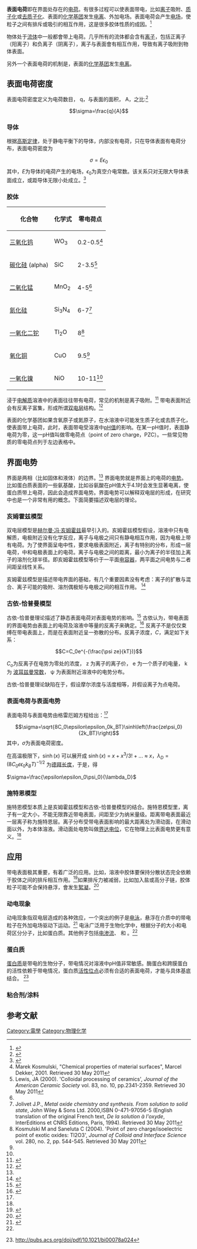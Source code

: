 '''表面电荷'''即在界面处存在的[[电荷|电荷]]。有很多过程可以使表面带电，比如[[离子|离子]]吸附、[[质子化|质子化]]或[[去质子化|去质子化]]、表面的[[官能团|化学基团]]发生[[电离|电离]]、外加电场。表面电荷会产生[[电场|电场]]，使粒子之间有排斥或吸引的相互作用，这是很多胶体性质的成因。<ref name=Butt>
{{cite book |title=Physics and chemistry of interfaces 
|last1=Hans-Jurgen |first1=Butt 
|last2=Graf |first2=Karlheinz 
|last3=Kappl |first3=Michael 
|year=2006 
|publisher=Wiley-VCH 
|location=Germany 
|isbn=978-3-527-40629-6 
|pages=45, 55, 56, 76–82}}</ref>

物体处于[[流体|流体]]中一般都會带上电荷。几乎所有的流体都会含有[[离子|离子]]，包括正离子（阳离子）和负离子（阴离子），离子与表面會有相互作用，导致有离子吸附到物体表面。

另外一个表面电荷的机制是，表面的[[官能团|化学基团]]发生[[电离|电离]]。

==表面电荷密度==
{{Main|电荷密度}}
表面电荷密度定义为电荷数目， q，与表面的面积， A，之比:<ref>
{{Citation
  | last = Weisstein
  }} 
</ref>
:<math>\sigma=\frac{q}{A}</math>
===导体===
根据[[高斯定律|高斯定律]]，处于静电平衡下的导体，内部没有电荷，只在导体表面有电荷分布，表面电荷密度为
:<math>\sigma=E\epsilon_0</math>
其中，<math>E</math>为导体的电荷产生的电场，<math>\epsilon_0</math>为真空介电常数。该关系只对无限大导体表面成立，或距导体无限小处成立。<ref>{{Cite web
  | last = Nave
  | first = Carl R.
  | title = Gaussian surfaces
  | publisher = Georgia State University
  | year = 2010
  | url = http://hyperphysics.phy-astr.gsu.edu/hbase/electric/gausur.html
  | accessdate = 27 April 2011
  | archive-date = 2021-04-29
  | archive-url = https://web.archive.org/web/20210429001216/http://hyperphysics.phy-astr.gsu.edu/hbase/electric/gausur.html
  | dead-url = no
  }}</ref>
===胶体===

{| class="wikitable sortable" style="float: right;"
|-
! 化合物 !! 化学式 !! 零电荷点
|-
| [[三氧化钨|三氧化钨]] || WO<sub>3</sub> || 0.2-0.5<ref name="Kosmulski">Marek Kosmulski, "Chemical properties of material surfaces", Marcel Dekker, 2001. Retrieved 30 May 2011</ref>
|-
| [[碳化硅|碳化硅]] (alpha) || SiC || 2-3.5<ref name="Lewis">Lewis, JA (2000). 'Colloidal processing of ceramics', ''Journal of the American Ceramic Society'' vol. 83, no. 10, pp.2341-2359. Retrieved 30 May 2011</ref>
|-
|[[二氧化锰|二氧化锰]] || MnO<sub>2</sub> || 4-5<ref name="Kosmulski"/> 
|-
|[[氮化硅|氮化硅]] || Si<sub>3</sub>N<sub>4</sub> || 6-7<ref name="Jolivet">Jolivet J.P., ''Metal oxide chemistry and synthesis. From solution to solid state'', John Wiley & Sons Ltd. 2000,ISBN 0-471-97056-5  (English translation of the original French text, ''De la solution à l'oxyde'', InterEditions et CNRS Editions, Paris, 1994). Retrieved 30 May 2011</ref>
|-
| [[一氧化二铊|一氧化二铊]] || Tl<sub>2</sub>O || 8<ref>Kosmulski M and Saneluta C (2004). 'Point of zero charge/isoelectric point of exotic oxides: Tl2O3', ''Journal of Colloid and Interface Science'' vol. 280, no. 2, pp. 544-545. Retrieved 30 May 2011</ref>
|-
| [[氧化铜|氧化铜]]|| CuO|| 9.5<ref name="Lewis"/> 
|-
|[[一氧化镍|一氧化镍]] || NiO || 10-11<ref name="Lewis"/>
|}
浸于[[电解质|电解质]]溶液中的表面往往带有电荷，常见的机制是离子吸附。<ref>{{Cite web
  | title = Origins of surface charge
  | publisher = Silver Colloids
  | year = 2010
  | url = http://www.silver-colloids.com/Tutorials/Intro/pcs13.html
  | accessdate = 27 April 2011
  | archive-date = 2019-10-28
  | archive-url = https://web.archive.org/web/20191028192538/http://www.silver-colloids.com/Tutorials/Intro/pcs13.html
  | dead-url = no
  }}</ref> 带电表面附近会有反离子富集，形成所谓[[双电层|双电层]]结构。<ref>{{Cite web
  | title = The electric double layer
  | publisher = Silver Colloids
  | year = 2010
  | url = http://www.silver-colloids.com/Tutorials/Intro/pcs17A.html
  | accessdate = 27 April 2011
  | archive-date = 2019-09-11
  | archive-url = https://web.archive.org/web/20190911111228/http://www.silver-colloids.com/Tutorials/Intro/pcs17A.html
  | dead-url = no
  }}</ref>

表面的化学基团如果含氧原子或氮原子，在水溶液中可能发生质子化或去质子化，使表面带上电荷，此时，表面带电受溶液中[[pH值|pH值]]的影响。在某一pH值时，表面静电荷为零，这一pH值叫做零电荷点（point of zero charge，PZC）。一些常见物质的零电荷点列于左边表格中。

==界面电势==
界面是两相（比如固体和液体）的边界。<ref name=Butt/> 界面电势就是界面上的电荷的[[电势|电势]]。比如蛋白质表面的一些氨基酸，比如谷氨酸在pH值大于4.1时会发生显著电离，使蛋白质带上电荷，因此会造成界面电势。界面电势可以解释双电层的形成，在{{Link-en|动电现象|Electrokinetic phenomena}}研究中也是一个非常有用的概念。下面简要描述双电层的理论。
===亥姆霍兹模型===
双电层模型是[[赫尔曼·冯·亥姆霍兹|赫尔曼·冯·亥姆霍兹]]最早引入的。亥姆霍兹模型假设，溶液中只有电解质，电极附近没有化学反应，离子与电极之间只有静电相互作用，因为电极上带有电荷。为了使界面呈电中性，要求电极表面附近，离子有特别的分布，形成一层电荷，中和电极表面上的电荷。离子与电极之间的距离，最小为离子的半径加上离子的溶剂化球半径。即亥姆霍兹模型等价于一平面[[电容器|电容器]]，两平面之间电势与二者间距呈线性关系。

亥姆霍兹模型是描述带电界面的基础，有几个重要因素没有考虑：离子的扩散与混合、离子可能的吸附、溶剂偶极矩与电极之间的相互作用。
<ref>{{Cite web
 |title       = The electrical double layer
 |year        = 2011
 |url         = http://www.cartage.org.lb/en/themes/sciences/Chemistry/Electrochemis/Electrochemical/ElectricalDouble/ElectricalDouble.htm
 |accessdate  = 27 April 2011
 |deadurl     = yes
 |archiveurl  = https://web.archive.org/web/20110531014449/http://www.cartage.org.lb/en/themes/Sciences/Chemistry/Electrochemis/Electrochemical/ElectricalDouble/ElectricalDouble.htm
 |archivedate = 2011年5月31日
}}</ref>
===古依-恰普曼模型===
古依-恰普曼理论描述了静态表面电荷对表面电势的影响。<ref>{{Cite web
 |last        = Ehrenstein
 |first       = Gerald
 |title       = Surface charge
 |date        = 200
 |url         = http://www.biophysics.org/Portals/1/PDFs/Education/ehrenstein.pdf
 |accessdate  = 30 May 2011
 |deadurl     = yes
 |archiveurl  = https://web.archive.org/web/20110928073500/http://www.biophysics.org/Portals/1/PDFs/Education/ehrenstein.pdf
 |archivedate = 2011年9月28日
}}</ref> 古依认为，带电表面的界面电势由表面上的电荷及溶液中等量的反离子来确定。<ref>{{Cite web
  | last = SMIRNOV
  | first = Gerald
  | title = Double bilayer
  | year = 2011
  | url = http://web.nmsu.edu/~snsm/classes/chem435/Lab14/double_layer.html
  | accessdate = 30 May 2011
  | archive-date = 2021-04-21
  | archive-url = https://web.archive.org/web/20210421094148/https://web.nmsu.edu/~snsm/classes/chem435/Lab14/double_layer.html
  | dead-url = no
  }}</ref>  反离子不是仅仅束缚在带电表面上，而是在表面附近呈一弥散的分布。反离子浓度，<math>C</math>，满足如下关系：

:<math>
C=C_0e^{-(\frac{\psi ze}{kT})}</math>

<math>C_o</math>为反离子在电势为零处的浓度， z 为离子的离子价， e 为一个质子的电量， k 为 [[波耳兹曼常数|波耳兹曼常数]]，  ψ 为表面附近溶液中的电势分布。

古依-恰普曼理论缺陷在于，假设摩尔浓度与活度相等，并假设离子为点电荷。
===表面电荷与表面电势===
表面电荷与表面电势由格雷厄姆方程给出：<ref name=Butt />
:<math>
\sigma=\sqrt{8C_0\epsilon\epsilon_0k_BT}\sinh\left(\frac{ze\psi_0}{2k_BT}\right)
</math>
其中，<math>\sigma</math>为表面电荷密度。

在高温极限下，<math>\sinh(x)</math> 可以展开成 <math>\sinh(x)</math> = <math> x + x^3/3!+...</math> <math>\approx</math> <math>x</math>，<math>\lambda_D=(8C_0\epsilon\epsilon_0k_BT)^{-1/2}</math> 为[[德拜长度|德拜长度]]，于是，得
:
<math>\sigma=\frac{\epsilon\epsilon_0\psi_0}{\lambda_D}</math>
===施特恩模型===
施特恩模型本质上是亥姆霍兹模型和古依-恰普曼模型的结合。施特恩模型里，离子有一定大小，不能无限靠近带电表面，间距至少为纳米量级。距离带电表面最近一层离子称为施特恩层。离子分布受带电表面影响的最大距离处为滑动面，在滑动面以外，为本体溶液。滑动面处电势叫做[[界达电位|界达电位]]，它在物理上比表面电势更有意义。<ref name=Butt />

==应用==
带电表面极其重要，有着广泛的应用。比如，溶液中胶体要保持分散状态完全依赖于胶体之间的排斥相互作用。<ref>{{Cite web
 |title        = Zeta potential measurement
 |publisher    = Brookhaven Instruments Ltd.
 |year         = 2007
 |url          = http://www.brookhaven.co.uk/zeta-potential.html
 |accessdate   = 16 Apr 2011
 |archive-date = 2003-07-19
 |archive-url  = https://archive.is/20030719120311/http://www.brookhaven.co.uk/zeta-potential.html
 |dead-url     = yes
}}</ref>如果排斥力被减弱，比如加入盐或高分子链，胶体粒子可能不会保持悬浮，會发生[[絮凝|絮凝]]。<ref>{{Cite web
  | last = Hubbe
  | first = Martin
  | title = Flocculation of colloids or of fiber slurries
  | publisher = North Carolina State University
  | year = 2007
  | url = http://www4.ncsu.edu/~hubbe/EqipUnit/Floccula.htm
  | accessdate = 16 Apr 2011
  | archive-date = 2018-04-25
  | archive-url = https://web.archive.org/web/20180425064757/http://www4.ncsu.edu/~hubbe/EqipUnit/Floccula.htm
  | dead-url = no
  }}</ref>
===动电现象===
动电现象指双电层造成的各种效应，一个突出的例子是[[电泳|电泳]]，悬浮在介质中的带电粒子在外加电场驱动下运动。<ref>{{Cite web
 |title        = Chapter 4: Electrophoresis - Introduction
 |publisher    = Dr. William H. Heidcamp, Biology Department, Gustavus Adolphus College
 |year         = 1995
 |url          = http://homepages.gac.edu/~cellab/chpts/chpt4/intro4.html
 |accessdate   = 30 May 2011
 |archive-url  = https://web.archive.org/web/20130902044428/http://homepages.gac.edu/~cellab/chpts/chpt4/intro4.html
 |archive-date = 2013-09-02
 |dead-url     = yes
}}</ref> 电泳广泛用于生物化学中，根据分子的大小和电荷区分分子，比如蛋白质。其他例子包括[[电渗流|电渗流]]、 {{Link-en|沉降电势|sedimentation potential}} 和 {{Link-en|流动电势|Streaming potential}}。<ref name=Butt />
===蛋白质===
[[蛋白质|蛋白质]]是带电的生物分子，带电情况对溶液中pH值非常敏感。酶蛋白和跨膜蛋白的活性依赖于带电情况，蛋白质[[活性位点|活性位点]]必须有合适的表面电荷，才能与具体基底结合。
<ref>{{Cite journal
  | last1 = Escobar  | first1 = Laura
  | last2 = Root | first2 = Michael J.
  | last3 = MacKinnon | first3 = Robert
  | title = Influence of protein surface charge on the bimolecular kinetics of a potassium channel peptide inhibitor
  | journal = Biochemistry
  | volume = 32
  | issue = 27
  | pages = 6982–6987
  | date = July 1993
  | url = http://pubs.acs.org/doi/pdf/10.1021/bi00078a024
  | doi = 10.1021/bi00078a024
  | accessdate = 16 April 2011 | pmid=7687466}}
http://pubs.acs.org/doi/pdf/10.1021/bi00078a024</ref>

===粘合剂/涂料===

==参考文献==
{{reflist}}

[[Category:電學|Category:電學]]
[[Category:物理化学|Category:物理化学]]